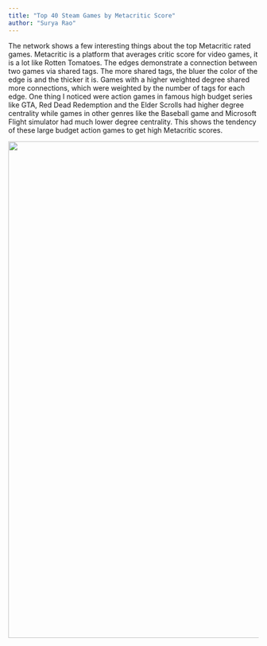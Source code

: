 ```yaml
---
title: "Top 40 Steam Games by Metacritic Score"
author: "Surya Rao"
---
```



The network shows a few interesting things about the top Metacritic rated games. Metacritic is a platform that averages critic score for video games, it is a lot like Rotten Tomatoes. The edges demonstrate a connection between two games via shared tags. The more shared tags, the bluer the color of the edge is and the thicker it is. Games with a higher weighted degree shared more connections, which were weighted by the number of tags for each edge. One thing I noticed were action games in famous high budget series like GTA, Red Dead Redemption and the Elder Scrolls had higher degree centrality while games in other genres like the Baseball game and Microsoft Flight simulator had much lower degree centrality. This shows the tendency of these large budget action games to get high Metacritic scores. 

[](docs/images/networkg.jpg)

<p><img src="images/networkg.jpg" width = 1000></p>